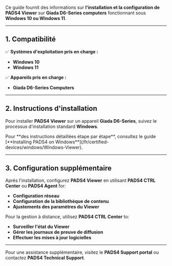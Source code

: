 Ce guide fournit des informations sur **l'installation et la configuration de PADS4 Viewer** sur **Giada D6-Series computers** fonctionnant sous **Windows 10 ou Windows 11**.

***

## **1. Compatibilité**

✅ **Systèmes d'exploitation pris en charge :**

* **Windows 10**
* **Windows 11**

✅ **Appareils pris en charge :**

* **Giada D6-Series Computers**

***

## **2. Instructions d'installation**

Pour installer **PADS4 Viewer** sur un appareil **Giada D6-Series**, suivez le processus d'installation standard **Windows**.

<Note>
  Pour **des instructions détaillées étape par étape**, consultez le guide [**Installing PADS4 on Windows**](/fr/certified-devices/windows/Windows-Viewer).
</Note>

***

## **3. Configuration supplémentaire**

Après l'installation, configurez **PADS4 Viewer** en utilisant **PADS4 CTRL Center** ou **PADS4 Agent** for:

* **Configuration réseau**
* **Configuration de la bibliothèque de contenu**
* **Ajustements des paramètres du Viewer**

Pour la gestion à distance, utilisez **PADS4 CTRL Center** to:

* **Surveiller l'état du Viewer**
* **Gérer les journaux de preuve de diffusion**
* **Effectuer les mises à jour logicielles**

***

Pour une assistance supplémentaire, visitez le **PADS4 Support portal** ou contactez **PADS4 Technical Support**.
